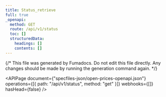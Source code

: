 ```yaml
---
title: Status_retrieve
full: true
_openapi:
  method: GET
  route: /api/v1/status
  toc: []
  structuredData:
    headings: []
    contents: []
---
```


{/* This file was generated by Fumadocs. Do not edit this file directly. Any changes should be made by running the generation command again. */}

<APIPage
  document={"specfiles-json/open-prices-openapi.json"}
  operations={[{ path: "/api/v1/status", method: "get" }]}
  webhooks={[]}
  hasHead={false}
/>
